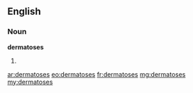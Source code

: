 ==English==

===Noun===
'''dermatoses'''

# {{plural of|[[dermatosis]]}}

[[ar:dermatoses]]
[[eo:dermatoses]]
[[fr:dermatoses]]
[[mg:dermatoses]]
[[my:dermatoses]]